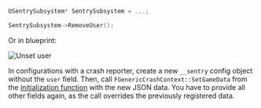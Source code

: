 ```cpp
USentrySubsystem* SentrySubsystem = ...;

SentrySubsystem->RemoveUser();
```

Or in blueprint:

![Unset user](unreal_unset_user.png)

In configurations with a crash reporter, create a new `__sentry` config object without the `user` field. Then, call `FGenericCrashContext::SetGameData` from the [initialization function](/platforms/unreal/setup-crashreport/#configure-attributes) with the new JSON data. You have to provide all other fields again, as the call overrides the previously registered data.
